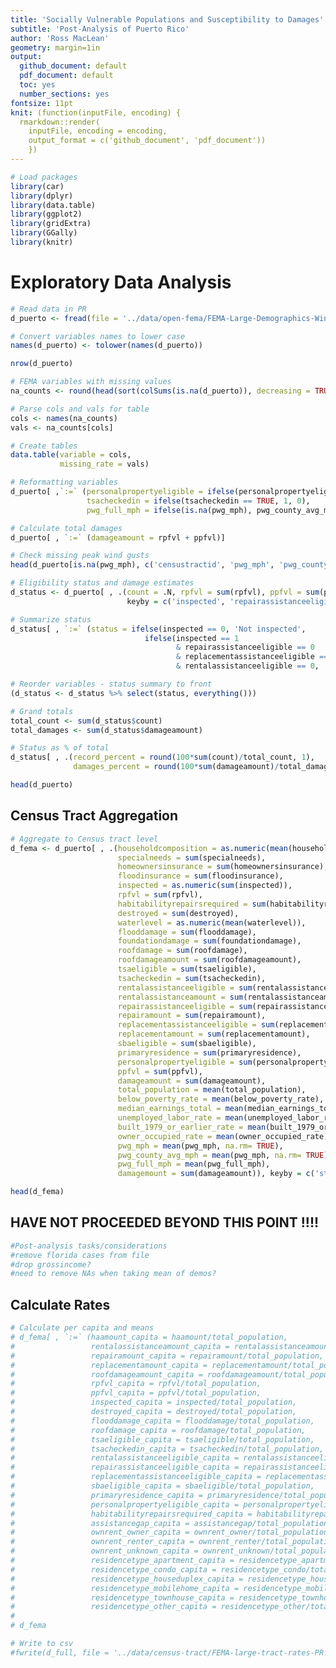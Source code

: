 ```yaml
---
title: 'Socially Vulnerable Populations and Susceptibility to Damages'
subtitle: 'Post-Analysis of Puerto Rico'
author: 'Ross MacLean'
geometry: margin=1in
output:
  github_document: default
  pdf_document: default
  toc: yes
  number_sections: yes
fontsize: 11pt
knit: (function(inputFile, encoding) {
  rmarkdown::render(
    inputFile, encoding = encoding,
    output_format = c('github_document', 'pdf_document'))
    })
---
```


```r
# Load packages
library(car)
library(dplyr)
library(data.table)
library(ggplot2)
library(gridExtra)
library(GGally)
library(knitr)
```

# Exploratory Data Analysis

```r
# Read data in PR
d_puerto <- fread(file = '../data/open-fema/FEMA-Large-Demographics-WindSpeed-PR.csv', fill = TRUE, encoding = 'UTF-8')

# Convert variables names to lower case
names(d_puerto) <- tolower(names(d_puerto))

nrow(d_puerto)
```

```r
# FEMA variables with missing values
na_counts <- round(head(sort(colSums(is.na(d_puerto)), decreasing = TRUE), 4)*100 / nrow(d_puerto), 1)

# Parse cols and vals for table
cols <- names(na_counts)
vals <- na_counts[cols]

# Create tables
data.table(variable = cols,
           missing_rate = vals)
```

```r
# Reformatting variables
d_puerto[ ,`:=` (personalpropertyeligible = ifelse(personalpropertyeligible == TRUE, 1, 0),
                 tsacheckedin = ifelse(tsacheckedin == TRUE, 1, 0),
                 pwg_full_mph = ifelse(is.na(pwg_mph), pwg_county_avg_mph, pwg_mph))]

# Calculate total damages
d_puerto[ , `:=` (damageamount = rpfvl + ppfvl)]

# Check missing peak wind gusts
head(d_puerto[is.na(pwg_mph), c('censustractid', 'pwg_mph', 'pwg_county_avg_mph', 'pwg_full_mph')])
```


```r
# Eligibility status and damage estimates
d_status <- d_puerto[ , .(count = .N, rpfvl = sum(rpfvl), ppfvl = sum(ppfvl), damageamount = sum(damageamount)),
                          keyby = c('inspected', 'repairassistanceeligible', 'replacementassistanceeligible', 'rentalassistanceeligible')]

# Summarize status
d_status[ , `:=` (status = ifelse(inspected == 0, 'Not inspected',
                              ifelse(inspected == 1
                                     & repairassistanceeligible == 0
                                     & replacementassistanceeligible == 0
                                     & rentalassistanceeligible == 0, 'Inspected, not eligible', 'Eligible')))]

# Reorder variables - status summary to front
(d_status <- d_status %>% select(status, everything()))
```

```r
# Grand totals
total_count <- sum(d_status$count)
total_damages <- sum(d_status$damageamount)

# Status as % of total
d_status[ , .(record_percent = round(100*sum(count)/total_count, 1),
              damages_percent = round(100*sum(damageamount)/total_damages, 1)), keyby=status]
```

```r
head(d_puerto)
```


## Census Tract Aggregation

```r
# Aggregate to Census tract level
d_fema <- d_puerto[ , .(householdcomposition = as.numeric(mean(householdcomposition)),
                        specialneeds = sum(specialneeds),
                        homeownersinsurance = sum(homeownersinsurance),
                        floodinsurance = sum(floodinsurance),
                        inspected = as.numeric(sum(inspected)),
                        rpfvl = sum(rpfvl),
                        habitabilityrepairsrequired = sum(habitabilityrepairsrequired),
                        destroyed = sum(destroyed),
                        waterlevel = as.numeric(mean(waterlevel)),
                        flooddamage = sum(flooddamage),
                        foundationdamage = sum(foundationdamage),
                        roofdamage = sum(roofdamage),
                        roofdamageamount = sum(roofdamageamount),
                        tsaeligible = sum(tsaeligible),
                        tsacheckedin = sum(tsacheckedin),
                        rentalassistanceeligible = sum(rentalassistanceeligible),
                        rentalassistanceamount = sum(rentalassistanceamount),
                        repairassistanceeligible = sum(repairassistanceeligible),
                        repairamount = sum(repairamount),
                        replacementassistanceeligible = sum(replacementassistanceeligible),
                        replacementamount = sum(replacementamount),
                        sbaeligible = sum(sbaeligible),
                        primaryresidence = sum(primaryresidence),
                        personalpropertyeligible = sum(personalpropertyeligible),
                        ppfvl = sum(ppfvl),
                        damageamount = sum(damageamount),
                        total_population = mean(total_population),
                        below_poverty_rate = mean(below_poverty_rate),
                        median_earnings_total = mean(median_earnings_total),
                        unemployed_labor_rate = mean(unemployed_labor_rate),
                        built_1979_or_earlier_rate = mean(built_1979_or_earlier_rate),
                        owner_occupied_rate = mean(owner_occupied_rate),
                        pwg_mph = mean(pwg_mph, na.rm= TRUE),
                        pwg_county_avg_mph = mean(pwg_mph, na.rm= TRUE),
                        pwg_full_mph = mean(pwg_full_mph),
                        damagemount = sum(damageamount)), keyby = c('state', 'county_fips', 'censustractid')]

head(d_fema)
```

## HAVE NOT PROCEEDED BEYOND THIS POINT !!!!

```r
#Post-analysis tasks/considerations
#remove florida cases from file
#drop grossincome?
#need to remove NAs when taking mean of demos?
```


## Calculate Rates

```r
# Calculate per capita and means
# d_fema[ , `:=` (haamount_capita = haamount/total_population,
#                 rentalassistanceamount_capita = rentalassistanceamount/total_population,
#                 repairamount_capita = repairamount/total_population,
#                 replacementamount_capita = replacementamount/total_population,
#                 roofdamageamount_capita = roofdamageamount/total_population,
#                 rpfvl_capita = rpfvl/total_population,
#                 ppfvl_capita = ppfvl/total_population,
#                 inspected_capita = inspected/total_population,
#                 destroyed_capita = destroyed/total_population,
#                 flooddamage_capita = flooddamage/total_population,
#                 roofdamage_capita = roofdamage/total_population,
#                 tsaeligible_capita = tsaeligible/total_population,
#                 tsacheckedin_capita = tsacheckedin/total_population,
#                 rentalassistanceeligible_capita = rentalassistanceeligible/total_population,
#                 repairassistanceeligible_capita = repairassistanceeligible/total_population,
#                 replacementassistanceeligible_capita = replacementassistanceeligible/total_population,
#                 sbaeligible_capita = sbaeligible/total_population,
#                 primaryresidence_capita = primaryresidence/total_population,
#                 personalpropertyeligible_capita = personalpropertyeligible/total_population,
#                 habitabilityrepairsrequired_capita = habitabilityrepairsrequired/total_population,
#                 assistancegap_capita = assistancegap/total_population,
#                 ownrent_owner_capita = ownrent_owner/total_population,
#                 ownrent_renter_capita = ownrent_renter/total_population,
#                 ownrent_unknown_capita = ownrent_unknown/total_population,
#                 residencetype_apartment_capita = residencetype_apartment/total_population,
#                 residencetype_condo_capita = residencetype_condo/total_population,
#                 residencetype_houseduplex_capita = residencetype_houseduplex/total_population,
#                 residencetype_mobilehome_capita = residencetype_mobilehome/total_population,
#                 residencetype_townhouse_capita = residencetype_townhouse/total_population,
#                 residencetype_other_capita = residencetype_other/total_population)]
# 
# d_fema
```


```r
# Write to csv  
#fwrite(d_full, file = '../data/census-tract/FEMA-large-tract-rates-PR.csv')
```




